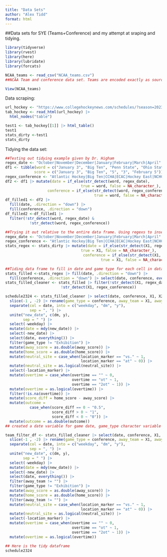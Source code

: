 ```yaml
---
title: "Data Sets"
author: "Alex Tidd"
format: html
---
```


##Data sets for SYE (Teams+Conference) and my attempt at sraping and tidying.

```r
library(tidyverse)
library(rvest)
library(here)
library(lubridate)
library(forcats)
```


```r
NCAA_teams <- read_csv("NCAA_teams.csv")
##NCAA Team and conference data set. Teams are encoded exactly as source has them.
```


```r
View(NCAA_teams)
```

Data scraping:
```r
url_hockey <- "https://www.collegehockeynews.com/schedules/?season=20232024"
tab_hockey <- read_html(url_hockey) |>
  html_nodes("table")
```

```r
test1 <- tab_hockey[[1]] |> html_table()
test1
stats_dirty <-test1
stats_dirty
```

Tidying the data set:
```r
##Testing out tidying example given by Dr. Higham
regex_date <- "October|November|December|January|February|March|April"
df1 <- tibble(word = c("January 3", "Big Ten", "Penn State", "Ohio State", "February 5"),
             score = c("January 3", "Big Ten", "5", "3", "February 5"))
regex_conference <- "Atlantic Hockey|Big Ten|CCHA|ECAC|Hockey East|NCHC|Ind|Exhibition|Non-Conference"
df2 <- df1 |> mutate(date = if_else(str_detect(word, regex_date),
                                  true = word, false = NA_character_),
                   conference = if_else(str_detect(word, regex_conference),
                                        true = word, false = NA_character_)) 
df_filled1 <- df2 |>
  fill(date, .direction = "down") |>
  fill(conference, .direction = "down") 
df_filled2 <-df_filled1 |>
  filter(!str_detect(word, regex_date) &
           !str_detect(word, regex_conference)) 
```

```r
##Trying it out relative to the entire data frame. Using regexs to insert dates and conferences to each cell. Putting NA where neither date or conference show up in X1. 
regex_date <- "October|November|December|January|February|March|April"
regex_conference <- "Atlantic Hockey|Big Ten|CCHA|ECAC|Hockey East|NCHC|Ind|Exhibition|Non-Conference"
stats_regex <- stats_dirty |> mutate(date = if_else(str_detect(X1, regex_date),
                                  true = X1, false = NA_character_),
                                   conference = if_else(str_detect(X1, regex_conference), 
                                           true = X1, false = NA_character_)) 

```


```r
##Tiding data frame to fill in date and game type for each cell in dataframe.
stats_filled <-stats_regex |> fill(date, .direction = "down") |>
  fill(conference, .direction = "down") |> select(date, conference, everything())
stats_filled_cleaner <- stats_filled |> filter(!str_detect(X1, regex_date) &
                         !str_detect(X1, regex_conference))
```

```r
schedule2324 <- stats_filled_cleaner |> select(date, conference, X1, X2, X3, X4, X5, X6) |>
  slice(-1 , -2) |> rename(game_type = conference, away_team = X1, away_score = X2, location_marker = X3, home_team = X4, home_score = X5, overtime = X6) |> 
  separate(col = date, into = c("weekday", "dm", "y"),
           sep = ", ") |> 
  unite("new_date", c(dm, y),
        sep = " ") |>
  select(-weekday) |>
  mutate(date = mdy(new_date)) |>
  select(-new_date) |> 
  select(date, everything()) |>
  filter(game_type != "Exhibition") |>
  mutate(away_score = as.double(away_score)) |>
  mutate(home_score = as.double(home_score)) |>
  mutate(neutral_site = case_when(location_marker == "vs." ~ 1,
                                  location_marker == "at" ~ 0)) |>
  mutate(neutral_site = as.logical(neutral_site)) |>
  select(-location_marker) |>
  mutate(overtime = case_when(overtime == "" ~ 0,
                              overtime == "ot" ~ 1,
                              overtime == "2ot" ~ 1)) |>
  mutate(overtime = as.logical(overtime)) |>
  filter(!is.na(overtime)) |>
  mutate(score_diff = home_score - away_score) |>
  mutate(outcome = 
           case_when(score_diff == 0 ~ "0.5",
                     score_diff > 0 ~ "1",
                     score_diff < 0 ~ "0")) |>
  mutate(outcome = as.double(outcome))
## created a date variable for game date, game_type character variable to indicate whether game was conference, non-conference ect, created home and away team variables that are categorical along with home and away team scores which are double, lastly created overtime and neutral site logical variable to indicate if game was played at a neutral site (eliminating major effects of being home/away), and an overtime logical variable to indicate whether the game went to over time or not.
```


```r
team_filter_df <- stats_filled_cleaner |> select(date, conference, X1, X2, X3, X4, X5, X6) |>
  slice(-1 , -2) |> rename(game_type = conference, away_team = X1, away_score = X2, location_marker = X3, home_team = X4, home_score = X5, overtime = X6) |> 
  separate(col = date, into = c("weekday", "dm", "y"),
           sep = ", ") |> 
  unite("new_date", c(dm, y),
        sep = " ") |>
  select(-weekday) |>
  mutate(date = mdy(new_date)) |>
  select(-new_date) |> 
  select(date, everything()) |>
  filter(away_team != "") |>
  filter(game_type != "Exhibition") |>
  mutate(away_score = as.double(away_score)) |>
  mutate(home_score = as.double(home_score)) |>
  filter(away_team != "") |>
  mutate(neutral_site = case_when(location_marker == "vs." ~ 1,
                                  location_marker == "at" ~ 0)) |>
  mutate(neutral_site = as.logical(neutral_site)) |>
  select(-location_marker) |>
  mutate(overtime = case_when(overtime == "" ~ 0,
                              overtime == "ot" ~ 1,
                              overtime == "2ot" ~ 1)) |>
  mutate(overtime = as.logical(overtime))

```


```r
## Here is the tidy dataframe
schedule2324
```


